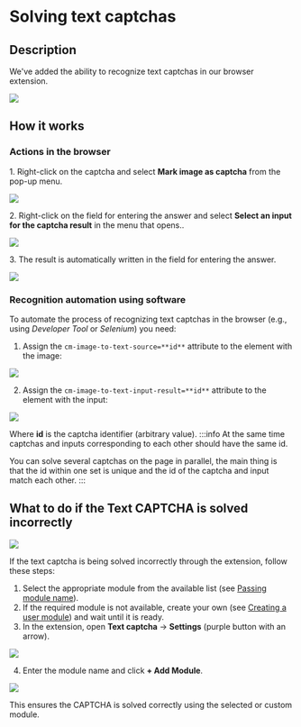 ﻿---
sidebar_position: 2
---


<ArticleHead slug="extension/text-captcha-solve" />

# Solving text captchas
## Description
We've added the ability to recognize text captchas in our browser extension.

![](./images/text-captcha-solve/captcha-solving.png) 

## How it works

### Actions in the browser
1\. Right-click on the captcha and select **Mark image as captcha** from the pop-up menu.

![](./images/text-captcha-solve/mark-as-captcha.png)

2\. Right-click on the field for entering the answer and select **Select an input for the captcha result** in the menu that opens..

![](./images/text-captcha-solve/select-input.png)

3\. The result is automatically written in the field for entering the answer.

![](./images/text-captcha-solve/Aspose.Words.f6d390ba-8e92-4611-b5a2-167a5168d8f1.004.png)
 
### Recognition automation using software
To automate the process of recognizing text captchas in the browser (e.g., using *Developer Tool* or *Selenium*)  you need:
1. Assign the `cm-image-to-text-source=**id**` attribute to the element with the image:

![](./images/text-captcha-solve/exapmle1.png) 

2. Assign the `cm-image-to-text-input-result=**id**` attribute to the element with the input:

![](./images/text-captcha-solve/exapmle2.png) 

Where **id** is the captcha identifier (arbitrary value).
:::info 
At the same time captchas and inputs corresponding to each other should have the same id.

You can solve several captchas on the page in parallel, the main thing is that the id within one set is unique and the id of the captcha and input match each other.
:::

## What to do if the Text CAPTCHA is solved incorrectly

![](./images/text-captcha-solve/incorrect-captcha.png)

If the text captcha is being solved incorrectly through the extension, follow these steps:

1. Select the appropriate module from the available list (see [Passing module name](/docs/api/module-name)).
2. If the required module is not available, create your own (see [Creating a user module](/docs/api/user-module)) and wait until it is ready.
3. In the extension, open **Text captcha** → **Settings** (purple button with an arrow).

![](./images/text-captcha-solve/open-settings.png)

4. Enter the module name and click **+ Add Module**.

![](./images/text-captcha-solve/settings.png)

This ensures the CAPTCHA is solved correctly using the selected or custom module.
